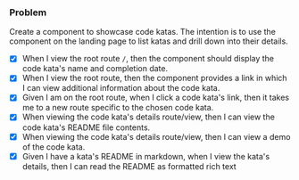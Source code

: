 
<Meta title="2020-02-22: CodeKata" />

### Problem

Create a component to showcase code katas. The intention is to use the component on the landing page to list katas and drill down into their details.

- [x] When I view the root route `/`, then the component should display the code kata's name and completion date.
- [x] When I view the root route, then the component provides a link in which I can view additional information about the code kata.
- [x] Given I am on the root route, when I click a code kata's link, then it takes me to a new route specific to the chosen code kata.
- [x] When viewing the code kata's details route/view, then I can view the code kata's README file contents.
- [x] When viewing the code kata's details route/view, then I can view a demo of the code kata.
- [x] Given I have a kata's README in markdown, when I view the kata's details, then I can read the README as formatted rich text
